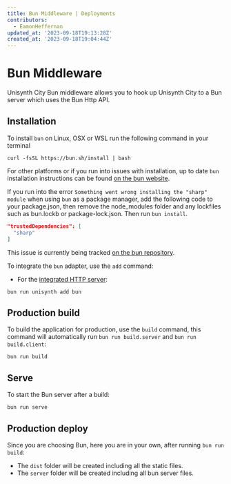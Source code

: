 ```yaml
---
title: Bun Middleware | Deployments
contributors:
  - EamonHeffernan
updated_at: '2023-09-18T19:13:28Z'
created_at: '2023-09-18T19:04:44Z'
---
```


# Bun Middleware

Unisynth City Bun middleware allows you to hook up Unisynth City to a Bun server which uses the Bun Http API.

## Installation

To install `bun` on Linux, OSX or WSL run the following command in your terminal

```shell
curl -fsSL https://bun.sh/install | bash 
```

For other platforms or if you run into issues with installation, up to date `bun` installation instructions can be found [on the bun website](https://bun.sh/docs/installation).

If you run into the error `Something went wrong installing the "sharp" module` when using `bun` as a package manager, add the following code to your package.json, then remove the node_modules folder and any lockfiles such as bun.lockb or package-lock.json. Then run `bun install`.

```json
"trustedDependencies": [ 
  "sharp"
]
```
This issue is currently being tracked [on the bun repository](https://github.com/oven-sh/bun/issues/3783).

To integrate the `bun` adapter, use the `add` command:

- For the [integrated HTTP server](https://bun.sh/docs/api/http):

```shell
bun run unisynth add bun
```

## Production build

To build the application for production, use the `build` command, this command will automatically run `bun run build.server` and `bun run build.client`:

```shell
bun run build
```

## Serve

To start the Bun server after a build:

```shell
bun run serve
```

## Production deploy

Since you are choosing Bun, here you are in your own, after running `bun run build`:

- The `dist` folder will be created including all the static files.
- The `server` folder will be created including all bun server files.
